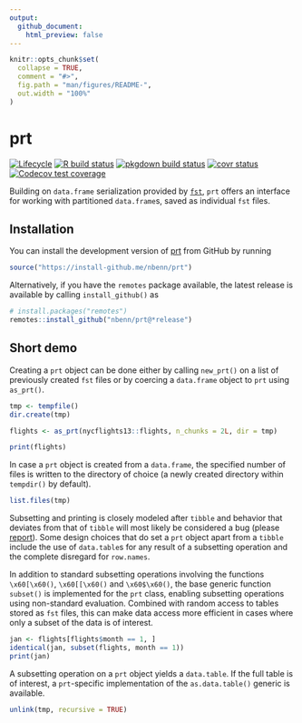 ```yaml
---
output:
  github_document:
    html_preview: false
---
```


<!-- README.md is generated from README.Rmd. Please edit that file -->

```r
knitr::opts_chunk$set(
  collapse = TRUE,
  comment = "#>",
  fig.path = "man/figures/README-",
  out.width = "100%"
)
```

# prt

<!-- badges: start -->
[![Lifecycle](https://img.shields.io/badge/lifecycle-stable-brightgreen.svg)](https://www.tidyverse.org/lifecycle/#stable)
[![R build status](https://github.com/nbenn/prt/workflows/build/badge.svg)](https://github.com/nbenn/prt/actions?query=workflow%3Abuild)
[![pkgdown build status](https://github.com/nbenn/prt/workflows/pkgdown/badge.svg)](https://github.com/nbenn/prt/actions?query=workflow%3Apkgdown)
[![covr status](https://github.com/nbenn/prt/workflows/coverage/badge.svg)](https://github.com/nbenn/prt/actions?query=workflow%3Acoverage)
[![Codecov test coverage](https://codecov.io/gh/nbenn/prt/branch/master/graph/badge.svg?token=HvOM3yosW3)](https://codecov.io/gh/nbenn/prt)
<!-- badges: end -->

Building on `data.frame` serialization provided by [`fst`](https://www.fstpackage.org), `prt` offers an interface for working with partitioned `data.frame`s, saved as individual `fst` files.

## Installation

You can install the development version of [prt](https://nbenn.github.io/prt/) from GitHub by running

```r
source("https://install-github.me/nbenn/prt")
```

Alternatively, if you have the `remotes` package available, the latest release is available by calling `install_github()` as

```r
# install.packages("remotes")
remotes::install_github("nbenn/prt@*release")
```

## Short demo

Creating a `prt` object can be done either by calling `new_prt()` on a list of previously created `fst` files or by coercing a `data.frame` object to `prt` using `as_prt()`.

```r
tmp <- tempfile()
dir.create(tmp)

flights <- as_prt(nycflights13::flights, n_chunks = 2L, dir = tmp)

print(flights)
```

In case a `prt` object is created from a `data.frame`, the specified number of files is written to the directory of choice (a newly created directory within `tempdir()` by default).

```r
list.files(tmp)
```

Subsetting and printing is closely modeled after `tibble` and behavior that deviates from that of `tibble` will most likely be considered a bug (please [report](https://github.com/nbenn/prt/issues/new)). Some design choices that do set a `prt` object apart from a `tibble` include the use of `data.table`s for any result of a subsetting operation and the complete disregard for `row.names`.

In addition to standard subsetting operations involving the functions ``\x60[\x60()``, ``\x60[[\x60()`` and ``\x60$\x60()``, the base generic function `subset()` is implemented for the `prt` class, enabling subsetting operations using non-standard evaluation. Combined with random access to tables stored as `fst` files, this can make data access more efficient in cases where only a subset of the data is of interest.

```r
jan <- flights[flights$month == 1, ]
identical(jan, subset(flights, month == 1))
print(jan)
```

A subsetting operation on a `prt` object yields a `data.table`. If the full table is of interest, a `prt`-specific implementation of the `as.data.table()` generic is available.

```r
unlink(tmp, recursive = TRUE)
```
